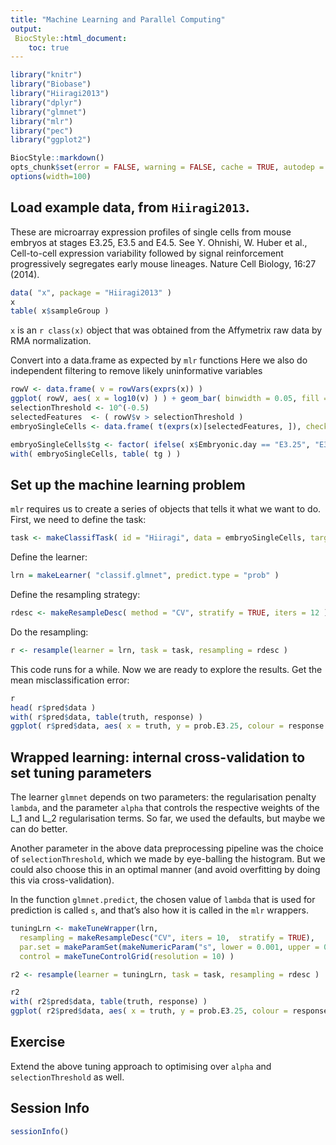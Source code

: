```yaml
---
title: "Machine Learning and Parallel Computing"
output: 
 BiocStyle::html_document:
    toc: true
---
```


```r
library("knitr")
library("Biobase")
library("Hiiragi2013")
library("dplyr")
library("glmnet")
library("mlr")
library("pec")
library("ggplot2")
```
```r
BiocStyle::markdown() 
opts_chunk$set(error = FALSE, warning = FALSE, cache = TRUE, autodep = TRUE)
options(width=100)
```

## Load example data, from `Hiiragi2013`.
These are microarray expression profiles of single cells from mouse embryos at stages E3.25, E3.5 and E4.5.
See Y. Ohnishi, W. Huber et al., Cell-to-cell expression variability followed by signal reinforcement 
progressively segregates early mouse lineages. Nature Cell Biology, 16:27 (2014). 

```r
data( "x", package = "Hiiragi2013" )
x
table( x$sampleGroup )
```

`x` is an `r class(x)` object that was obtained
from the Affymetrix raw data by RMA normalization.

Convert into a data.frame as expected by `mlr` functions
Here we also do independent filtering to remove likely uninformative variables

```r
rowV <- data.frame( v = rowVars(exprs(x)) )
ggplot( rowV, aes( x = log10(v) ) ) + geom_bar( binwidth = 0.05, fill = "skyblue" )
selectionThreshold <- 10^(-0.5)
selectedFeatures  <- ( rowV$v > selectionThreshold )
embryoSingleCells <- data.frame( t(exprs(x)[selectedFeatures, ]), check.names = TRUE )
```

```r
embryoSingleCells$tg <- factor( ifelse( x$Embryonic.day == "E3.25", "E3.25", "other") )
with( embryoSingleCells, table( tg ) )
```

## Set up the machine learning problem 
`mlr` requires us to create a series of objects that tells it what we want to do.
First, we need to define the task:
```r
task <- makeClassifTask( id = "Hiiragi", data = embryoSingleCells, target = "tg" )
```

Define the learner:
```r
lrn = makeLearner( "classif.glmnet", predict.type = "prob" )
```

Define the resampling strategy:
```r
rdesc <- makeResampleDesc( method = "CV", stratify = TRUE, iters = 12 )
```

Do the resampling:
```r
r <- resample(learner = lrn, task = task, resampling = rdesc )
```

This code runs for a while. Now we are ready to explore the results.
Get the mean misclassification error:
```r
r
head( r$pred$data )
with( r$pred$data, table(truth, response) )
ggplot( r$pred$data, aes( x = truth, y = prob.E3.25, colour = response ) ) + geom_point()
```

## Wrapped learning: internal cross-validation to set tuning parameters

The learner `glmnet` depends on two parameters: the regularisation penalty `lambda`, and the parameter `alpha` that controls the respective weights of the L_1 and L_2 regularisation terms. So far, we used the defaults, but maybe we can do better.

Another parameter in the above data preprocessing pipeline was the choice of `selectionThreshold`, which we made by eye-balling the histogram. But we could also choose this in an optimal manner (and avoid overfitting by doing this via cross-validation).

In the function `glmnet.predict`, the chosen value of `lambda` that is used for prediction is called `s`, and that's also how it is called in the `mlr` wrappers.

```r
tuningLrn <- makeTuneWrapper(lrn, 
  resampling = makeResampleDesc("CV", iters = 10,  stratify = TRUE), 
  par.set = makeParamSet(makeNumericParam("s", lower = 0.001, upper = 0.1)), 
  control = makeTuneControlGrid(resolution = 10) )
```

```r
r2 <- resample(learner = tuningLrn, task = task, resampling = rdesc )
```


```r
r2
with( r2$pred$data, table(truth, response) )
ggplot( r2$pred$data, aes( x = truth, y = prob.E3.25, colour = response ) ) + geom_point()
```

## Exercise

Extend the above tuning approach to optimising over `alpha` and `selectionThreshold` as well.

## Session Info
```r
sessionInfo()
```
